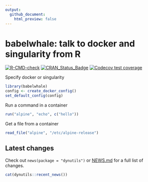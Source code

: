 ```yaml
---
output:
  github_document:
    html_preview: false
---
```


# babelwhale: talk to docker and singularity from R


<!-- badges: start -->
[![R-CMD-check](https://github.com/dynverse/babelwhale/workflows/R-CMD-check/badge.svg)](https://github.com/dynverse/babelwhale/actions)
[![CRAN_Status_Badge](https://www.r-pkg.org/badges/version/babelwhale)](https://cran.r-project.org/package=babelwhale)
[![Codecov test coverage](https://app.codecov.io/gh/dynverse/babelwhale/branch/master/graph/badge.svg)](https://app.codecov.io/gh/dynverse/babelwhale?branch=master)
<!-- badges: end -->

Specify docker or singularity

```r
library(babelwhale)
config <- create_docker_config()
set_default_config(config)
```

Run a command in a container

```r
run("alpine", "echo", c("hello"))
```

Get a file from a container
```r
read_file("alpine", "/etc/alpine-release")
```

## Latest changes

Check out `news(package = "dynutils")` or [NEWS.md](NEWS.md) for a full list of changes.

<!-- This section gets automatically generated from NEWS.md -->

```r
cat(dynutils::recent_news())
```
